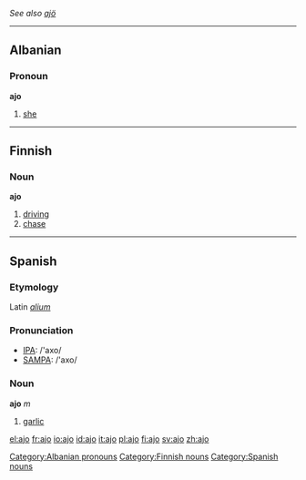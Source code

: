 ''See also [[ajö]]''
----
==Albanian==
===Pronoun===
'''ajo'''

# [[she]]

----

==Finnish==
{{Finnish index|aj}}

===Noun===
'''ajo'''

#[[driving]]
#[[chase]]

----

==Spanish==
===Etymology===
Latin ''[[alium]]''

===Pronunciation===
*[[w:IPA|IPA]]: /'axo/
*[[w:SAMPA|SAMPA]]: /'axo/

===Noun===
'''ajo''' ''m''

#[[garlic]]

[[Category:Albanian pronouns]]
[[Category:Finnish nouns]]
[[Category:Spanish nouns]]

[[el:ajo]]
[[fr:ajo]]
[[io:ajo]]
[[id:ajo]]
[[it:ajo]]
[[pl:ajo]]
[[fi:ajo]]
[[sv:ajo]]
[[zh:ajo]]